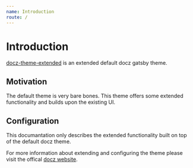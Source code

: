 ```yaml
---
name: Introduction
route: /
---
```


# Introduction

[docz-theme-extended](https://github.com/nejcm/docz-theme-extended) is an extended
default docz gatsby theme.

## Motivation

The default theme is very bare bones. This theme offers some extended
functionality and builds upon the existing UI.

## Configuration

This documantation only describes the extended functionality built on top of the default docz theme.

For more information about extending and configuring the theme please visit the offical
[docz website](https://www.docz.site/).
